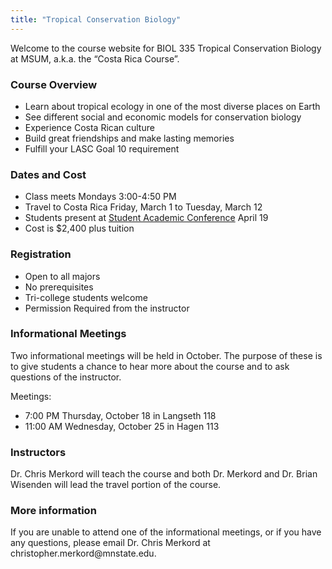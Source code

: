 ```yaml
---
title: "Tropical Conservation Biology"
---
```


Welcome to the course website for BIOL 335 Tropical Conservation Biology at MSUM, a.k.a. the "Costa Rica Course".

### Course Overview

- Learn about tropical ecology in one of the most diverse places on Earth
- See different social and economic models for conservation biology
- Experience Costa Rican culture
- Build great friendships and make lasting memories
- Fulfill your LASC Goal 10 requirement

### Dates and Cost

- Class meets Mondays 3:00-4:50 PM
- Travel to Costa Rica Friday, March 1 to Tuesday, March 12
- Students present at [Student Academic Conference](https://www.mnstate.edu/sac/) April 19
- Cost is $2,400 plus tuition

### Registration

- Open to all majors
- No prerequisites
- Tri-college students welcome
- Permission Required from the instructor

### Informational Meetings

Two informational meetings will be held in October. The purpose of these is to give students a chance to hear more about the course and to ask questions of the instructor.

Meetings:

- 7:00 PM Thursday, October 18 in Langseth 118
- 11:00 AM Wednesday, October 25 in Hagen 113

### Instructors

Dr. Chris Merkord will teach the course and both Dr. Merkord and Dr. Brian Wisenden will lead the travel portion of the course.

### More information

If you are unable to attend one of the informational meetings, or if you have any questions, please email Dr. Chris Merkord at christopher.merkord@mnstate.edu.